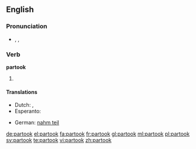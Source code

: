 ==English==

===Pronunciation===
* {{enPR|pär-to͝ok'}}, {{IPA|/pɑɻˈtuk/}}, {{X-SAMPA|/pa:'tuk/}}

===Verb===
'''partook'''

# {{en-simple past of|partake}}

====Translations====
{{trans-top|simple past of partake}}
* Dutch: {{t+|nl|nam deel}}, {{t-|nl|namen deel}}
* Esperanto: {{t-|eo|partoprenis}}
{{trans-mid}}
* German: [[nahm teil]]
{{trans-bottom}}

[[de:partook]]
[[el:partook]]
[[fa:partook]]
[[fr:partook]]
[[gl:partook]]
[[ml:partook]]
[[pl:partook]]
[[sv:partook]]
[[te:partook]]
[[vi:partook]]
[[zh:partook]]